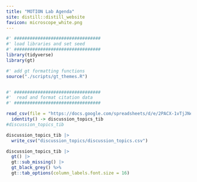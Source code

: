 ```yaml
---
title: "MOTION Lab Agenda"
site: distill::distill_website
favicon: microscope_white.png
---
```


```r

#' #################################
#' load libraries and set seed
#' #################################
library(tidyverse)
library(gt)

#' add gt formatting functions
source("./scripts/gt_themes.R")


#' #################################
#'  read and format citation data
#' #################################

read_csv(file = "https://docs.google.com/spreadsheets/d/e/2PACX-1vTjJNeBJ2kqxHJTnhXWrLUyvgHnfJQwKDgu1fuAuIqFsrRdScvyhAIAzoC61c0nqT_UJZBdNOSPF84k/pub?gid=0&single=true&output=csv") %>%
  identity() -> discussion_topics_tib
#discussion_topics_tib

discussion_topics_tib |> 
  write_csv("discussion_topics/discussion_topics.csv")

discussion_topics_tib |> 
  gt() |> 
  gt::sub_missing() |> 
  gt_black_grey() %>%
  gt::tab_options(column_labels.font.size = 16)





```

